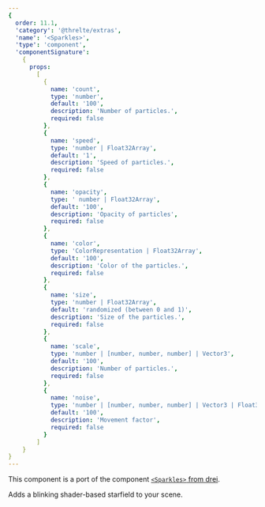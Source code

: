 ```yaml
---
{
  order: 11.1,
  'category': '@threlte/extras',
  'name': '<Sparkles>',
  'type': 'component',
  'componentSignature':
    {
      props:
        [
          {
            name: 'count',
            type: 'number',
            default: '100',
            description: 'Number of particles.',
            required: false
          },
          {
            name: 'speed',
            type: 'number | Float32Array',
            default: '1',
            description: 'Speed of particles.',
            required: false
          },
          {
            name: 'opacity',
            type: ' number | Float32Array',
            default: '100',
            description: 'Opacity of particles',
            required: false
          },
          {
            name: 'color',
            type: 'ColorRepresentation | Float32Array',
            default: '100',
            description: 'Color of the particles.',
            required: false
          },
          {
            name: 'size',
            type: 'number | Float32Array',
            default: 'randomized (between 0 and 1)',
            description: 'Size of the particles.',
            required: false
          },
          {
            name: 'scale',
            type: 'number | [number, number, number] | Vector3',
            default: '100',
            description: 'Number of particles.',
            required: false
          },
          {
            name: 'noise',
            type: 'number | [number, number, number] | Vector3 | Float32Array',
            default: '100',
            description: 'Movement factor',
            required: false
          }
        ]
    }
}
---
```


This component is a port of the component [`<Sparkles>` from drei](https://github.com/pmndrs/drei/blob/master/src/core/Sparkles.tsx).

Adds a blinking shader-based starfield to your scene.

<Example
  path="extras/sparkles"
  iframe
/>
